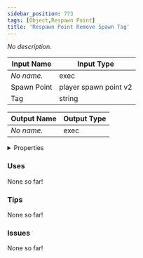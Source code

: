```yaml
---
sidebar_position: 773
tags: [Object,Respawn Point]
title: 'Respawn Point Remove Spawn Tag'
---
```


*No description.*






<EsbSvg />

| Input Name | Input Type |
|-----------|-----------|
| *No name.* | exec |
| Spawn Point | player spawn point v2 |
| Tag | string |

| Output Name | Output Type |
|-----------|-----------|
| *No name.* | exec |


<details>
  <summary>Properties</summary>
  <div>
    <div>
    <table>
      <thead>
        <tr>
          <th>Is beta required?</th>
          <th>❌</th>
        </tr>
        <tr>
          <th>Is this chip a trolling risk?</th>
          <th>❌</th>
        </tr>
        <tr>
          <th>Is this chip a role assignment risk?</th>
          <th>❌</th>
        </tr>
        <tr>
          <th>Chip UUID</th>
          <th>99cb7522-13a7-4aec-9166-dc0497057bbb</th>
        </tr>
      </thead>
    </table>
    </div>
  </div>
</details>

### Uses

None so far!

### Tips

None so far!

### Issues

None so far!